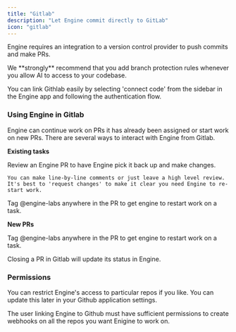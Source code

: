 ```yaml
---
title: "Gitlab"
description: "Let Engine commit directly to GitLab"
icon: "gitlab"
---
```


Engine requires an integration to a version control provider to push commits and make PRs.

<Warning>
  We **strongly** recommend that you add branch protection rules whenever you allow AI to access to your codebase.
</Warning>

You can link Githlab easily by selecting 'connect code' from the sidebar in the Engine app and following the authentication flow.

### Using Engine in Gitlab

Engine can continue work on PRs it has already been assigned or start work on new PRs. There are several ways to interact with Engine from Gitlab.

**Existing tasks**

<AccordionGroup>
  <Accordion title="Code review" icon="magnifying-glass">
    Review an Engine PR to have Engine pick it back up and make changes.

    You can make line-by-line comments or just leave a high level review. It's best to 'request changes' to make it clear you need Engine to re-start work.
  </Accordion>
  <Accordion title="@engine-labs" icon="at">
    Tag @engine-labs anywhere in the PR to get engine to restart work on a task.
  </Accordion>
</AccordionGroup>

**New PRs**

<Accordion title="@engine-labs" icon="at">
  Tag @engine-labs anywhere in the PR to get engine to restart work on a task.
</Accordion>

Closing a PR in Gitlab will update its status in Engine.

### **Permissions**

You can restrict Engine's access to particular repos if you like. You can update this later in your Github application settings.

<Note>
  The user linking Engine to Github must have sufficient permissions to create webhooks on all the repos you want Enigine to work on.
</Note>
